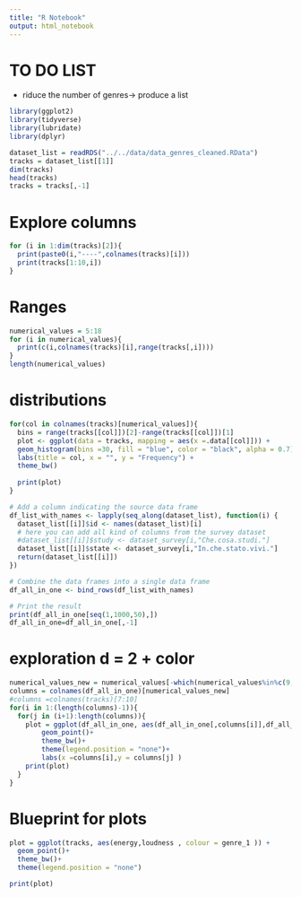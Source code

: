 ```yaml
---
title: "R Notebook"
output: html_notebook
---
```


# TO DO LIST
- riduce the number of genres-> produce a list

```r
library(ggplot2)
library(tidyverse)
library(lubridate)
library(dplyr)
```

```r
dataset_list = readRDS("../../data/data_genres_cleaned.RData")
tracks = dataset_list[[1]]
dim(tracks)
head(tracks)
tracks = tracks[,-1]
```


# Explore columns
```r
for (i in 1:dim(tracks)[2]){
  print(paste0(i,"----",colnames(tracks)[i]))
  print(tracks[1:10,i])
}
```
# Ranges
```r
numerical_values = 5:18
for (i in numerical_values){
  print(c(i,colnames(tracks)[i],range(tracks[,i])))
}
length(numerical_values)
```


# distributions
```r

for(col in colnames(tracks)[numerical_values]){
  bins = range(tracks[[col]])[2]-range(tracks[[col]])[1]
  plot <- ggplot(data = tracks, mapping = aes(x =.data[[col]])) +
  geom_histogram(bins =30, fill = "blue", color = "black", alpha = 0.7) +
  labs(title = col, x = "", y = "Frequency") +
  theme_bw()
  
  print(plot)
}

```




```r
# Add a column indicating the source data frame
df_list_with_names <- lapply(seq_along(dataset_list), function(i) {
  dataset_list[[i]]$id <- names(dataset_list)[i]
  # here you can add all kind of columns from the survey dataset
  #dataset_list[[i]]$study <- dataset_survey[i,"Che.cosa.studi."]
  dataset_list[[i]]$state <- dataset_survey[i,"In.che.stato.vivi."]
  return(dataset_list[[i]])
})

# Combine the data frames into a single data frame
df_all_in_one <- bind_rows(df_list_with_names)

# Print the result
print(df_all_in_one[seq(1,1000,50),])
df_all_in_one=df_all_in_one[,-1]
```


# exploration d = 2 + color
```r
numerical_values_new = numerical_values[-which(numerical_values%in%c(9,10))]
columns = colnames(df_all_in_one)[numerical_values_new]
#columns =colnames(tracks)[7:10]
for(i in 1:(length(columns)-1)){
  for(j in (i+1):length(columns)){
    plot = ggplot(df_all_in_one, aes(df_all_in_one[,columns[i]],df_all_in_one[,columns[j]] , colour = state )) + 
        geom_point()+
        theme_bw()+
        theme(legend.position = "none")+
        labs(x =columns[i],y = columns[j] )
    print(plot)
  }
}
```


# Blueprint for plots 
```r
plot = ggplot(tracks, aes(energy,loudness , colour = genre_1 )) + 
  geom_point()+
  theme_bw()+
  theme(legend.position = "none")

print(plot)
```











